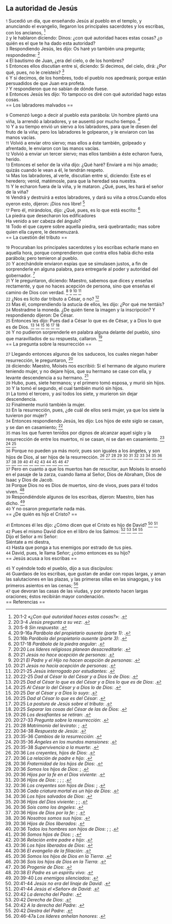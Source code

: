 == La autoridad de Jesús ==

{{anchor|1}} <small>1</small> Sucedió un día, que enseñando Jesús al pueblo en el templo, y anunciando el evangelio, llegaron los principales sacerdotes y los escribas, con los ancianos, <ref>20:1-2 ''«¿Con qué autoridad haces estas cosas?»'': {{lib|LU|173|2|2}}.</ref><br>
{{anchor|2}} <small>2</small> y le hablaron diciendo: Dinos: ¿con qué autoridad haces estas cosas? ¿o quién es el que te ha dado esta autoridad?<br>
{{anchor|3}} <small>3</small> Respondiendo Jesús, les dijo: Os haré yo también una pregunta; respondedme: <ref>20:3-4 ''Jesús pregunta a su vez'': {{lib|LU|173|2|4}}.</ref><br>
{{anchor|4}} <small>4</small> El bautismo de Juan, ¿era del cielo, o de los hombres?<br>
{{anchor|5}} <small>5</small> Entonces ellos discutían entre sí, diciendo: Si decimos, del cielo, dirá: ¿Por qué, pues, no le creísteis? <ref>20:5-8 ''Sin respuesta'': {{lib|LU|173|2|5}}.</ref><br>
{{anchor|6}} <small>6</small> Y si decimos, de los hombres, todo el pueblo nos apedreará; porque están persuadidos de que Juan era profeta.<br>
{{anchor|7}} <small>7</small> Y respondieron que no sabían de dónde fuese.<br>
{{anchor|8}} <small>8</small> Entonces Jesús les dijo: Yo tampoco os diré con qué autoridad hago estas cosas.<br>
== Los labradores malvados ==

{{anchor|9}} <small>9</small> Comenzó luego a decir al pueblo esta parábola: Un hombre plantó una viña, la arrendó a labradores, y se ausentó por mucho tiempo. <ref>20:9-16a ''Parábola del propietario ausente (parte 1)'': {{lib|LU|173|4|2}}.</ref><br>
{{anchor|10}} <small>10</small> Y a su tiempo envió un siervo a los labradores, para que le diesen del fruto de la viña; pero los labradores le golpearon, y le enviaron con las manos vacías.<br>
{{anchor|11}} <small>11</small> Volvió a enviar otro siervo; mas ellos a éste también, golpeado y afrentado, le enviaron con las manos vacías.<br>
{{anchor|12}} <small>12</small> Volvió a enviar un tercer siervo; mas ellos también a éste echaron fuera, herido.<br>
{{anchor|13}} <small>13</small> Entonces el señor de la viña dijo: ¿Qué haré? Enviaré a mi hijo amado; quizás cuando le vean a él, le tendrán respeto.<br>
{{anchor|14}} <small>14</small> Mas los labradores, al verle, discutían entre sí, diciendo: Este es el heredero; venid, matémosle, para que la heredad sea nuestra.<br>
{{anchor|15}} <small>15</small> Y le echaron fuera de la viña, y le mataron. ¿Qué, pues, les hará el señor de la viña?<br>
{{anchor|16}} <small>16</small> Vendrá y destruirá a estos labradores, y dará su viña a otros.Cuando ellos oyeron esto, dijeron: ¡Dios nos libre! <ref>20:16b ''Parábola del propietario ausente (parte 3)'': {{lib|LU|173|4|3}}.</ref><br>
{{anchor|17}} <small>17</small> Pero él, mirándolos, dijo: ¿Qué, pues, es lo que está escrito: <ref>20:17-18 ''Parábola de la piedra angular'': {{lib|LU|173|4|4}}.</ref><br>
La piedra que desecharon los edificadores<br>
Ha venido a ser cabeza del ángulo?<br>
{{anchor|18}} <small>18</small> Todo el que cayere sobre aquella piedra, será quebrantado; mas sobre quien ella cayere, le desmenuzará.<br>
== La cuestión del tributo ==

{{anchor|19}} <small>19</small> Procuraban los principales sacerdotes y los escribas echarle mano en aquella hora, porque comprendieron que contra ellos había dicho esta parábola; pero temieron al pueblo.<br>
{{anchor|20}} <small>20</small> Y acechándole enviaron espías que se simulasen justos, a fin de sorprenderle en alguna palabra, para entregarle al poder y autoridad del gobernador. <ref>20:20 ''Los líderes religiosos planean desacreditarle'': {{lib|LU|174|2|1}}.</ref><br>
{{anchor|21}} <small>21</small> Y le preguntaron, diciendo: Maestro, sabemos que dices y enseñas rectamente, y que no haces acepción de persona, sino que enseñas el camino de Dios con verdad. <ref>20:21 ''Jesús no hace acepción de personas'': {{lib|LU|174|2|2}}.</ref> <ref>20:21 ''El Padre y el Hijo no hacen acepción de personas'': {{lib|LU|181|2|14}}.</ref> <ref>20:21 ''Jesús no hacía acepción de personas'': {{lib|LU|139|10|9}}.</ref> <ref>20:21-25 ''Jesús interrogado por estudiantes'': {{lib|LU|174|2|2}}.</ref><br>
{{anchor|22}} <small>22</small> ¿Nos es lícito dar tributo a César, o no? <ref>20:22-25 ''Dad al César lo del César y a Dios lo de Dios'': {{lib|LU|174|2|2}}.</ref><br>
{{anchor|23}} <small>23</small> Mas él, comprendiendo la astucia de ellos, les dijo: ¿Por qué me tentáis?<br>
{{anchor|24}} <small>24</small> Mostradme la moneda. ¿De quién tiene la imagen y la inscripción? Y respondiendo dijeron: De César.<br>
{{anchor|25}} <small>25</small> Entonces les dijo: Pues dad a César lo que es de César, y a Dios lo que es de Dios. <ref>20:25 ''Dad al César lo que es del César y a Dios lo que es de Dios'': {{lib|LU|140|8|9}}.</ref> <ref>20:25 ''Al César lo del César y a Dios lo de Dios'': {{lib|LU|181|2|10}}.</ref> <ref>20:25 ''Dar al César y a Dios lo suyo'': {{lib|LU|178|1|3}}.</ref> <ref>20:25 ''Dad al César lo que es del César'': {{lib|LU|156|5|16}}.</ref> <ref>20:25 ''La postura de Jesús sobre el tributo'': {{lib|LU|185|3|1}}.</ref> <ref>20:25 ''Separar las cosas del César de las de Dios'': {{lib|LU|101|7|5}}.</ref><br>
{{anchor|26}} <small>26</small> Y no pudieron sorprenderle en palabra alguna delante del pueblo, sino que maravillados de su respuesta, callaron. <ref>20:26 ''Los desafiantes se retiran'': {{lib|LU|174|2|3}}.</ref><br>
== La pregunta sobre la resurrección ==

{{anchor|27}} <small>27</small> Llegando entonces algunos de los saduceos, los cuales niegan haber resurrección, le preguntaron, <ref>20:27-33 ''Pregunta sobre la resurrección'': {{lib|LU|174|3|1}}.</ref><br>
{{anchor|28}} <small>28</small> diciendo: Maestro, Moisés nos escribió: Si el hermano de alguno muriere teniendo mujer, y no dejare hijos, que su hermano se case con ella, y levante descendencia a su hermano. <ref>20:28 ''Matrimonio del levirato'': {{lib|LU|82|5|5}}; {{lib|LU|83|5|4}}.</ref><br>
{{anchor|29}} <small>29</small> Hubo, pues, siete hermanos; y el primero tomó esposa, y murió sin hijos.<br>
{{anchor|30}} <small>30</small> Y la tomó el segundo, el cual también murió sin hijos.<br>
{{anchor|31}} <small>31</small> La tomó el tercero, y así todos los siete, y murieron sin dejar descendencia.<br>
{{anchor|32}} <small>32</small> Finalmente murió también la mujer.<br>
{{anchor|33}} <small>33</small> En la resurrección, pues, ¿de cuál de ellos será mujer, ya que los siete la tuvieron por mujer?<br>
{{anchor|34}} <small>34</small> Entonces respondiendo Jesús, les dijo: Los hijos de este siglo se casan, y se dan en casamiento; <ref>20:34-38 ''Respuesta de Jesús'': {{lib|LU|174|3|2}}.</ref><br>
{{anchor|35}} <small>35</small> mas los que fueren tenidos por dignos de alcanzar aquel siglo y la resurrección de entre los muertos, ni se casan, ni se dan en casamiento. <ref>20:35-36 ''Cambios de la resurrección'': {{lib|LU|47|3|3}}.</ref> <ref>20:35-36 ''Ángeles en los mundos mansiones'': {{lib|LU|38|2|2}}.</ref> <ref>20:35-38 ''Supervivencia a la muerte'': {{lib|LU|121|5|11}}.</ref><br>
{{anchor|36}} <small>36</small> Porque no pueden ya más morir, pues son iguales a los ángeles, y son hijos de Dios, al ser hijos de la resurrección. <ref>20:36 ''Los creyentes, hijos de Dios'': {{lib|LU|181|2|12}}.</ref> <ref>20:36 ''La relación de padre e hijo'': {{lib|LU|131|10|8}}.</ref> <ref>20:36 ''Fraternidad de los hijos de Dios'': {{lib|LU|153|2|4}}.</ref> <ref>20:36 ''Somos los hijos de Dios'': {{lib|LU|131|10|2}}; {{lib|LU|141|4|2}}.</ref> <ref>20:36 ''Hijos por la fe en el Dios viviente'': {{lib|LU|142|1|1}}.</ref> <ref>20:36 ''Hijos de Dios'': {{lib|LU|142|5|2}}; {{lib|LU|170|2|20}}; {{lib|LU|34|6|10}}; {{lib|LU|8|6|4}}.</ref> <ref>20:36 ''Los creyentes son hijos de Dios'': {{lib|LU|180|1|6}}; {{lib|LU|181|2|14}}.</ref> <ref>20:36 ''Cada criatura mortal es un hijo de Dios'': {{lib|LU|196|0|2}}.</ref> <ref>20:36 ''Los hijos salvados de Dios'': {{lib|LU|170|2|8}}.</ref> <ref>20:36 ''Hijos del Dios viviente'': {{lib|LU|140|1|6}}; {{lib|LU|140|3|16}}; {{lib|LU|149|2|10}}.</ref> <ref>20:36 ''Sois como los ángeles'': {{lib|LU|43|9|2}}.</ref> <ref>20:36 ''Hijos de Dios por la fe'': {{lib|LU|141|2|2}}; {{lib|LU|40|6|1}}.</ref> <ref>20:36 ''Nosotros somos sus hijos'': {{lib|LU|149|6|8}}.</ref> <ref>20:36 ''Hijos de Dios liberados'': {{lib|LU|170|2|20}}.</ref> <ref>20:36 ''Todos los hombres son hijos de Dios'': {{lib|LU|190|5|4}}; {{lib|LU|193|1|2}}; {{lib|LU|99|5|5}}.</ref> <ref>20:36 ''Somos hijos de Dios'': {{lib|LU|2|5|4}}; {{lib|LU|5|4|8}}.</ref> <ref>20:36 ''Relación entre padre e hijo'': {{lib|LU|131|10|6}}.</ref> <ref>20:36 ''Los hijos liberados de Dios'': {{lib|LU|143|2|7}}.</ref> <ref>20:36 ''El evangelio de la filiación'': {{lib|LU|190|3|1}}.</ref> <ref>20:36 ''Somos los hijos de Dios en la Tierra'': {{lib|LU|193|0|5}}.</ref> <ref>20:36 ''Sois los hijos de Dios en la Tierra'': {{lib|LU|193|0|3}}.</ref> <ref>20:36 ''Progenie de Dios'': {{lib|LU|1|3|1}}.</ref><br>
{{anchor|37}} <small>37</small> Pero en cuanto a que los muertos han de resucitar, aun Moisés lo enseñó en el pasaje de la zarza, cuando llama al Señor, Dios de Abraham, Dios de Isaac y Dios de Jacob.<br>
{{anchor|38}} <small>38</small> Porque Dios no es Dios de muertos, sino de vivos, pues para él todos viven. <ref>20:38 ''El Padre es un espíritu vivo'': {{lib|LU|195|10|4}}.</ref><br>
{{anchor|39}} <small>39</small> Respondiéndole algunos de los escribas, dijeron: Maestro, bien has dicho. <ref>20:39-40 ''Los enemigos silenciados'': {{lib|LU|174|3|3}}.</ref><br>
{{anchor|40}} <small>40</small> Y no osaron preguntarle nada más.<br>
== ¿De quién es hijo el Cristo? ==

{{anchor|41}} <small>41</small> Entonces él les dijo: ¿Cómo dicen que el Cristo es hijo de David? <ref>20:41-44 ''Jesús no era del linaje de David'': {{lib|LU|122|4|4}}.</ref> <ref>20:41-44 ''Jesús el «Señor» de David'': {{lib|LU|174|4|6}}.</ref><br>
{{anchor|42}} <small>42</small> Pues el mismo David dice en el libro de los Salmos: <ref>20:42 ''La derecha del Padre'': {{lib|LU|21|4|4}}.</ref> <ref>20:42 ''Derecha de Dios'': {{lib|LU|38|0|1}}.</ref> <ref>20:42 ''A la derecha del Padre'': {{lib|LU|5|2|2}}.</ref> <ref>20:42 ''Diestra del Padre'': {{lib|LU|13|2|7}}.</ref><br>
Dijo el Señor a mi Señor:<br>
Siéntate a mi diestra,<br>
{{anchor|43}} <small>43</small> Hasta que ponga a tus enemigos por estrado de tus pies.<br>
{{anchor|44}} <small>44</small> David, pues, le llama Señor; ¿cómo entonces es su hijo?<br>
== Jesús acusa a los escribas ==

{{anchor|45}} <small>45</small> Y oyéndole todo el pueblo, dijo a sus discípulos:<br>
{{anchor|46}} <small>46</small> Guardaos de los escribas, que gustan de andar con ropas largas, y aman las salutaciones en las plazas, y las primeras sillas en las sinagogas, y los primeros asientos en las cenas; <ref>20:46-47a ''Los líderes anhelan honores'': {{lib|LU|175|1|9}}.</ref><br>
{{anchor|47}} <small>47</small> que devoran las casas de las viudas, y por pretexto hacen largas oraciones; éstos recibirán mayor condenación.<br>
== Referencias ==

<references />
